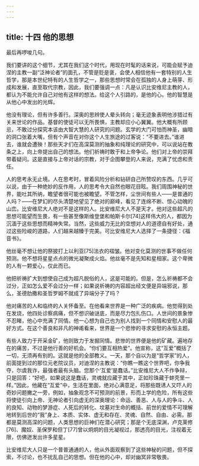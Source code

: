```yaml
---
---
---
```

title: 十四 他的思想
---




最后再啰唆几句。

我们要讲的这个细节，尤其在我们这个时代，用现在时髦的话来说，可能会赋予迪涅的主教一副“泛神论者”的面孔，不管是贬是褒，会使人相信他有一套特别的人生哲学，那是本世纪特有的人生哲学之一，那些思想时常会在孤独的人身上萌芽、形成和发展，直至取代宗教，因此，我们要强调一点：凡是认识比安维尼主教的人，都认为不能允许自己对他有这样的想法。给这个人引路的，是他的心。他的智慧是从他心中发出的光辉。

他没有理论，但有许多善行。深奥的思辨使人晕头转向；毫无迹象表明他涉猎过有关来世论的作品。基督的使徒可以无所畏惧，主教却应小心翼翼。他大概有所顾忌，不敢过分探究本该由大智大慧的人研究的问题。玄学的大门可怕而神圣，幽暗的洞口张着大嘴，但有个声音在对你这个人生旅途的过客说：“不要进去。”谁进去，谁就会遭殃！那些天才们在高深莫测的抽象和纯理论的研究中，可以说站在教条之上，向上帝提出自己的想法。他们祈祷时敢于和上帝争论。他们对上帝的崇拜带着疑问。这是直接与上帝对话的宗教，对于企图攀登的人来说，充满了忧虑和责任。

人的思考永无止境。人在思考时，冒着风险分析和钻研自己所赞叹的东西。几乎可以说，由于一种绝妙的反作用，人的思考令大自然也眼花目眩。我们周围神秘的世界，能吐其所纳，瞻望者很可能也被瞻望。不管怎样，尘世间有些人——是普通的人吗？——在梦幻的尽头清楚地望见了绝对的巅峰，看见了连绵不断、惊心动魄的山峦。比安维尼大人绝对不是这样的人。比安维尼大人不是天才。他对这些超凡的思想可能望而生畏，有一些甚至像斯维登堡和帕斯卡尔[74]这样伟大的人，都因为沉湎于这些思想而精神失常。当然，这些威力无比的空想对人的道德自有好处，通过这些险峻的道路，人们越来越臻于完美。可比安维尼大人选择了一条捷径：《福音书》。

他丝毫不想让他的祭披打上以利亚[75]法衣的褶皱。他对变化莫测的世事不做任何预测。他不想将星星点点的微光凝聚成火焰。他丝毫不是先知和星相家。这个卑微的人有一颗爱心，仅此而已。

他把祈祷扩大到想使自己成为超凡脱俗的人，这是可能的。但是，怎么祈祷都不会过分，正如怎么爱不会过分一样；如果说祈祷的内容超出经文便是异端邪说，那么，圣德肋撒和圣哲罗姆不就成了异端分子了吗？

他对痛苦的人和临终的人关怀备至。在他看来世界是一种广泛的疾病。他觉得到处在发烧，他四处诊察病痛，但不想识破谜底，而是尽力包扎伤口。人世间的景象惨不忍睹，他心中充满了同情。他一心想为自己也为别人找到一个同情和安慰人的最好方式。在这个善良和非凡的神甫看来，世界是一个悲惨的寻求安慰的永恒主题。

有些人致力于开采金矿，他则致力于发掘同情。悲惨的世界便是他的矿藏。遍地存在的痛苦，不过是他行善的好机会。“你们要互相热爱”。他宣称，这“互爱”概括了一切，无须再有别的。这就是他的全部教义。一天，那个自以为是“哲学家”的人，前面提到过的那位元老院议员，对迪涅的主教说：“你瞧一瞧这个世界吧，你争我夺，尔虞我诈，最强者最有头脑。您那个‘互爱’是蠢话。”比安维尼大人不作争辩，只是回答：“好吧，如果说这是蠢话，灵魂就应藏于其中，正如珍珠藏于蚌壳里一样。”因此，他藏在“互爱”中，生活在里面，绝对心满意足，将那些既诱人又吓人的奇妙问题撇之一旁，例如，抽象观念不可预测的前景，形而上学的危险，所有这些将使徒引向上帝、无神论者引向虚无的深奥理论：命运、善恶、人与人的争斗、人的良知、动物的梦游症、人死后的转化、坟墓对生命的概括、前世的爱情不可理解地转到后世的“我”身上、本质、实体、虚无和存在、灵魂、自然、自由、必需。那都是莫测高深的问题，人类思想的巨神们在潜心研究；那是个无底深渊，卢克莱修[76]、魔奴、圣保罗和但丁[77]曾以炯炯的目光凝视过，那透亮的目光，注视着无限，仿佛迸发出许多星星。

比安维尼大人只是一个普普通通的人，他从外面观察到了这些神秘的问题，但不探索，不讨论，也不扰乱自己的思想。但在他的心中，却对幽冥非常敬畏。